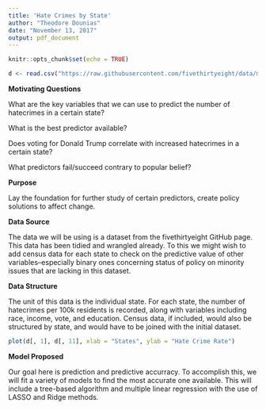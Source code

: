 ```yaml
---
title: 'Hate Crimes by State'
author: "Theodore Dounias"
date: "November 13, 2017"
output: pdf_document
---
```


```r
knitr::opts_chunk$set(echo = TRUE)

d <- read.csv("https://raw.githubusercontent.com/fivethirtyeight/data/master/hate-crimes/hate_crimes.csv")

```

**Motivating Questions**

What are the key variables that we can use to predict the number of hatecrimes in a certain state?
   
What is the best predictor available?

Does voting for Donald Trump correlate with increased hatecrimes in a certain state?
  
What predictors fail/succeed contrary to popular belief?
   
**Purpose**
   
Lay the foundation for further study of certain predictors, create policy solutions to affect change.
   
**Data Source**
    
The data we will be using is a dataset from the fivethirtyeight GitHub page. This data has been tidied and wrangled already. To this we might wish to add census data for each state to check on the predictive value of other variables--especially binary ones concerning status of policy on minority issues that are lacking in this dataset.
    
**Data Structure**
   
The unit of this data is the individual state. For each state, the number of hatecrimes per 100k residents is recorded, along with variables including race, income, vote, and education. Census data, if included, would also be structured by state, and would have to be joined with the initial dataset. 
   
```r
plot(d[, 1], d[, 11], xlab = "States", ylab = "Hate Crime Rate")
```

   
**Model Proposed**
    
Our goal here is prediction and predictive accurracy. To accomplish this, we will fit a variety of models to find the most accurate one available. This will include a tree-based algorithm and  multiple linear regression with the use of LASSO and Ridge methods. 